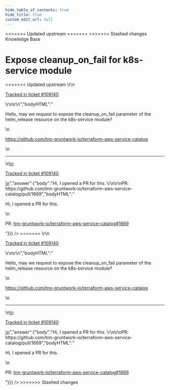 ```yaml
---
hide_table_of_contents: true
hide_title: true
custom_edit_url: null
---
```



<head>
<<<<<<< Updated upstream
  <link rel="canonical" href="https://github.com/tnn-gruntwork-io/knowledge-base/discussions/535" />
=======
  <link rel="canonical" href="https://github.com/tnn-gruntwork-io/knowledge-base/discussions/535" />
>>>>>>> Stashed changes
</head>

<CenterLayout>
<span className="searchCategory">Knowledge Base</span>
<h1>Expose cleanup_on_fail for k8s-service module</h1>
<<<<<<< Updated upstream
<GitHub discussion={{"id":"D_kwDOF8slf84AQcb5","number":535,"author":{"login":"engrrio07"},"title":"Expose cleanup_on_fail for k8s-service module","body":"\r\nHello, may we request to expose the cleanup_on_fail parameter of the helm_release resource on the k8s-service module?\r\n\r\nhttps://github.com/tnn-gruntwork-io/terraform-aws-service-catalog\r\n\r\n---\r\n\r\n<ins datetime=\"2022-08-17T06:33:53Z\">\r\n  <p><a href=\"https://support.gruntwork.io/hc/requests/109140\">Tracked in ticket #109140</a></p>\r\n</ins>\r\n","bodyHTML":"<p dir=\"auto\">Hello, may we request to expose the cleanup_on_fail parameter of the helm_release resource on the k8s-service module?</p>\n<p dir=\"auto\"><a href=\"https://github.com/tnn-gruntwork-io/terraform-aws-service-catalog\">https://github.com/tnn-gruntwork-io/terraform-aws-service-catalog</a></p>\n<hr>\n<ins datetime=\"2022-08-17T06:33:53Z\">\n  <p dir=\"auto\"><a href=\"https://support.gruntwork.io/hc/requests/109140\" rel=\"nofollow\">Tracked in ticket #109140</a></p>\n</ins>","answer":{"body":"Hi, I opened a PR for this. \r\n\r\nPR: https://github.com/tnn-gruntwork-io/terraform-aws-service-catalog/pull/1669","bodyHTML":"<p dir=\"auto\">Hi, I opened a PR for this.</p>\n<p dir=\"auto\">PR: <a class=\"issue-link js-issue-link\" data-error-text=\"Failed to load title\" data-id=\"1341452511\" data-permission-text=\"Title is private\" data-url=\"https://github.com/tnn-gruntwork-io/terraform-aws-service-catalog/issues/1669\" data-hovercard-type=\"pull_request\" data-hovercard-url=\"/tnn-gruntwork-io/terraform-aws-service-catalog/pull/1669/hovercard\" href=\"https://github.com/tnn-gruntwork-io/terraform-aws-service-catalog/pull/1669\">tnn-gruntwork-io/terraform-aws-service-catalog#1669</a></p>"}}} />
=======
<GitHub discussion={{"id":"D_kwDOF8slf84AQcb5","number":535,"author":{"login":"engrrio07"},"title":"Expose cleanup_on_fail for k8s-service module","body":"\r\nHello, may we request to expose the cleanup_on_fail parameter of the helm_release resource on the k8s-service module?\r\n\r\nhttps://github.com/tnn-gruntwork-io/terraform-aws-service-catalog\r\n\r\n---\r\n\r\n<ins datetime=\"2022-08-17T06:33:53Z\">\r\n  <p><a href=\"https://support.gruntwork.io/hc/requests/109140\">Tracked in ticket #109140</a></p>\r\n</ins>\r\n","bodyHTML":"<p dir=\"auto\">Hello, may we request to expose the cleanup_on_fail parameter of the helm_release resource on the k8s-service module?</p>\n<p dir=\"auto\"><a href=\"https://github.com/tnn-gruntwork-io/terraform-aws-service-catalog\">https://github.com/tnn-gruntwork-io/terraform-aws-service-catalog</a></p>\n<hr>\n<ins datetime=\"2022-08-17T06:33:53Z\">\n  <p dir=\"auto\"><a href=\"https://support.gruntwork.io/hc/requests/109140\" rel=\"nofollow\">Tracked in ticket #109140</a></p>\n</ins>","answer":{"body":"Hi, I opened a PR for this. \r\n\r\nPR: https://github.com/tnn-gruntwork-io/terraform-aws-service-catalog/pull/1669","bodyHTML":"<p dir=\"auto\">Hi, I opened a PR for this.</p>\n<p dir=\"auto\">PR: <a class=\"issue-link js-issue-link\" data-error-text=\"Failed to load title\" data-id=\"1341452511\" data-permission-text=\"Title is private\" data-url=\"https://github.com/tnn-gruntwork-io/terraform-aws-service-catalog/issues/1669\" data-hovercard-type=\"pull_request\" data-hovercard-url=\"/tnn-gruntwork-io/terraform-aws-service-catalog/pull/1669/hovercard\" href=\"https://github.com/tnn-gruntwork-io/terraform-aws-service-catalog/pull/1669\">tnn-gruntwork-io/terraform-aws-service-catalog#1669</a></p>"}}} />
>>>>>>> Stashed changes

</CenterLayout>
  

<!-- ##DOCS-SOURCER-START
{
  "sourcePlugin": "github-discussions",
  "hash": "a3f073cd51dd97404493028dd74477a4"
}
##DOCS-SOURCER-END -->
